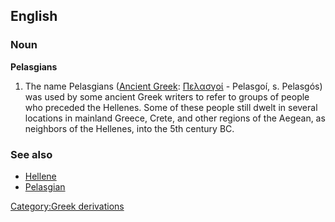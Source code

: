 ==English==

===Noun===
'''Pelasgians'''

# The name Pelasgians ([[w:Ancient Greek|Ancient Greek]]: [[Πελασγοί]] - Pelasgoí, s. Pelasgós) was used by some ancient Greek writers to refer to groups of people who preceded the Hellenes. Some of these people still dwelt in several locations in mainland Greece, Crete, and other regions of the Aegean, as neighbors of the Hellenes, into the 5th century BC.

===See also===
* [[Hellene]]
* [[Pelasgian]]

[[Category:Greek derivations]]